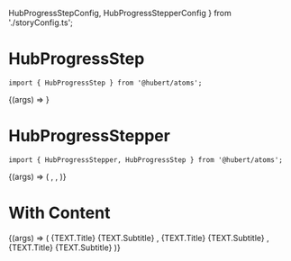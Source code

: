   HubProgressStepConfig,
  HubProgressStepperConfig
} from './storyConfig.ts';

<Meta title="Design System/Atoms/HubProgressStep" />

# HubProgressStep

```
import { HubProgressStep } from '@hubert/atoms';
```

<Canvas>
  <Story
    name="Default"
    args={HubProgressStepConfig.args}
    argTypes={HubProgressStepConfig.props}
  >
    {(args) => <HubProgressStep {...args} />}
  </Story>
</Canvas>

<ArgsTable story="Default" />

# HubProgressStepper

```
import { HubProgressStepper, HubProgressStep } from '@hubert/atoms';
```

<Canvas>
  <Story
    name="Usage"
    args={HubProgressStepperConfig.args}
    argTypes={HubProgressStepperConfig.props}
  >
    {(args) => (
      <HubProgressStepper {...args}>
        <HubProgressStep label="1" complete />,
        <HubProgressStep label="2" active />,
        <HubProgressStep label="3" />
      </HubProgressStepper>
    )}
  </Story>
</Canvas>

<ArgsTable story="Usage" />

# With Content

<Canvas>
  <Story name="With Content" args={HubProgressStepperConfig.args}>
    {(args) => (
      <HubProgressStepper {...args}>
        <HubProgressStep label="1" complete>
          <HubText typo="body1" weight="600">
            {TEXT.Title}
          </HubText>
          {TEXT.Subtitle}
        </HubProgressStep>
        ,
        <HubProgressStep label="2" active>
          <HubText typo="body1" weight="600">
            {TEXT.Title}
          </HubText>
          {TEXT.Subtitle}
        </HubProgressStep>
        ,
        <HubProgressStep label="3">
          <HubText typo="body1" weight="600">
            {TEXT.Title}
          </HubText>
          {TEXT.Subtitle}
        </HubProgressStep>
      </HubProgressStepper>
    )}
  </Story>
</Canvas>
